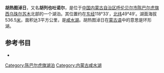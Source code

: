 '''胡热图淖日'''，又名'''胡列也吐诺尔'''，是位于[[中国|中国]][[内蒙古自治区|内蒙古自治区]][[呼伦贝尔市|呼伦贝尔市]][[陈巴尔虎旗|陈巴尔虎旗]][[西乌珠尔苏木|西乌珠尔苏木]]北部的一个湖泊。其位置约在[[东经|东经]]118°33′，[[北纬|北纬]]49°49′。湖面海拔536.5[[米_(單位)|米]]，面积达3平方公里，是[[咸水湖|咸水湖]]。胡热图淖日在[[蒙古语|蒙古语]]中的意思是环形湖。
== 参考书目 ==
*{{cite book|author=牧寒 |title=《内蒙古湖泊》 |year=2003 |publisher=内蒙古人民出版社 |isbn=9787204039883  }}
{{模板:呼伦贝尔市湖泊}}
{{内蒙古小作品}}

[[Category:陈巴尔虎旗湖泊|Category:陈巴尔虎旗湖泊]]
[[Category:内蒙古咸水湖|Category:内蒙古咸水湖]]
